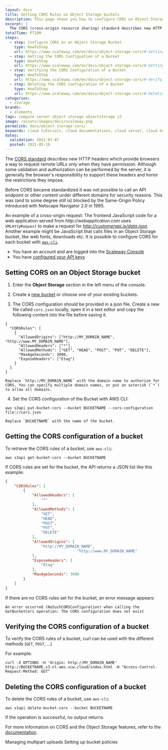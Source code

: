 ```yaml
---
layout: docs
title: Setting CORS Rules on Object Storage buckets
description: This page shows you how to configure CORS on Object Storage buckets
excerpt: |
  The CORS (cross-origin resource sharing) standard describes new HTTP headers which provide browsers a way to request remote URLs only when they have permission. Although some validation and authorization can be performed by the server, it is generally the browser's responsibility to support these headers and honor the restrictions they impose.
totalTime: PT10M
steps:
  - step: Configure CORS on an Object Storage Bucket
    type: HowToStep
    url: https://www.scaleway.com/en/docs/object-storage-cors/#-Setting-CORS-on-an-Object-Storage-Bucket
  - step: Getting the CORS Configuation of a Bucket
    type: HowToStep
    url: https://www.scaleway.com/en/docs/object-storage-cors/#-Getting-the-CORS-Configuration-of-a-Bucket
  - step: Verifying the CORS Configuration of a Bucket
    type: HowToStep
    url: https://www.scaleway.com/en/docs/object-storage-cors/#-Verifying-the-CORS-Configuration-of-a-Bucket
  - step: Deleting the CORS configuration of a Bucket
    type: HowToStep
    url: https://www.scaleway.com/en/docs/object-storage-cors/#-Deleting-the-CORS-Configuration-of-a-Bucket
categories: 
  - storage
brands: 
  - elements
tags: compute server object storage objectstorage s3
image: /assets/images/docs/scaleway.png
permalink: docs/object-storage-cors/
keywords: cloud tutorials, cloud documentations, cloud server, cloud hosting, ubuntu server, debian server, linux server, IAAS, baremetal, scalability, ARM, physical server, dedicated server, physicalization, server, minio, migration, object storage, s3
dates:
  validation: 2021-07-07
  posted: 2021-05-19
---
```


The [CORS standard](https://en.wikipedia.org/wiki/Cross-origin_resource_sharing) describes new HTTP headers which provide browsers a way to request remote URLs only when they have permission. Although some validation and authorization can be performed by the server, it is generally the browser's responsibility to support these headers and honor the restrictions they impose.

Before CORS became standardized it was not possible to call an API endpoint or other content under different domains for security reasons. This was (and to some degree still is) blocked by the Same-Origin Policy introduced with Netscape Navigator 2.0 in 1995.

An example of a cross-origin request: The frontend JavaScript code for a web application served from _http://webapplication.com_ uses `XMLHttpRequest` to make a request for _http://customerapi.io/data.json_. Another example might be JavaScript that calls files in an Object Storage bucket, like web fonts, downloads etc. It is possible to configure CORS for each bucket with [`aws-cli`](/storage/object/api-cli/object-storage-aws-cli/).

<Message type="requirement">

  - You have an account and are logged into the [Scaleway Console](https://console.scaleway.com) 
  - You have [configured your API keys](/console/my-project/how-to/generate-api-key)

</Message>

## Setting CORS on an Object Storage bucket

1. Enter the **Object Storage** section in the left menu of the console.

2. Create a [new bucket](/storage/object/how-to/create-a-bucket) or choose one of your existing buckets.

3. The CORS configuration should be provided in a json file. Create a new file called `cors.json` locally, open it in a text editor and copy the following content into the file before saving it.

  ```
  {
    "CORSRules": [
      {
        "AllowedOrigins": ["http://MY_DOMAIN_NAME", "http://www.MY_DOMAIN_NAME"],
        "AllowedHeaders": ["*"],
        "AllowedMethods": ["GET", "HEAD", "POST", "PUT", "DELETE"],
        "MaxAgeSeconds": 3000,
        "ExposeHeaders": ["Etag"]
      }
    ]
  }
  ```

  <Message type="note">

    Replace `http://MY_DOMAIN_NAME` with the domain name to authorize for CORS. You can specify multiple domain names, or put an asterisk (`*`) to allow all domains.

  </Message>

4. Set the CORS configuration of the Bucket with AWS CLI:

  ```
  aws s3api put-bucket-cors --bucket BUCKETNAME --cors-configuration file://cors.json
  ```
      
  <Message type="note">

    Replace `BUCKETNAME` with the name of the bucket.

  </Message>


## Getting the CORS configuration of a bucket


To retrieve the CORS rules of a bucket, use `aws-cli`:
```
aws s3api get-bucket-cors --bucket BUCKETNAME
```

If CORS rules are set for the bucket, the API returns a JSON list like this example:
```json
{
    "CORSRules": [
        {
            "AllowedHeaders": [
                "*"
            ],
            "AllowedMethods": [
                "GET",
                "HEAD",
                "POST",
                "PUT",
                "DELETE"
            ],
            "AllowedOrigins": [
                "http://MY_DOMAIN_NAME",
								"http://www.MY_DOMAIN_NAME"
            ],
            "ExposeHeaders": [
                "Etag"
            ],
            "MaxAgeSeconds": 3000
        }
    ]
}
```

If there are no CORS rules set for the bucket, an error message appears:
```
An error occurred (NoSuchCORSConfiguration) when calling the GetBucketCors operation: The CORS configuration does not exist
```
## Verifying the CORS configuration of a bucket

To verify the CORS rules of a bucket, curl can be used with the different methods (`GET`, `POST`, ...)  

For example:

```
curl -X OPTIONS -H 'Origin: http://MY_DOMAIN_NAME' http://BUCKETNAME.s3.nl-ams.scw.cloud/index.html -H "Access-Control-Request-Method: GET"
```

## Deleting the CORS configuration of a bucket

To delete the CORS rules of a bucket, use `aws-cli`:
```
aws s3api delete-bucket-cors --bucket BUCKETNAME
```

<Message type="note">

  If the operation is successful, no output returns.

</Message>

For more information on CORS and the Object Storage features, refer to the [documentation](https://www.scaleway.com/docs/object-storage-feature/).

<Navigation title="See Also">
  <PreviousButton to="/storage/object/api-cli/multipart-uploads/">Managing multipart uploads</PreviousButton>
  <NextButton to="/storage/object/api-cli/bucket-policy/">Setting up bucket policies</NextButton>
</Navigation>